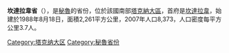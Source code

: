 '''坎達拉韋省'''（{{lang-es|Provincia de Candarave}}），是[[秘魯|秘魯]]的省份，位於該國南部[[塔克納大區|塔克納大區]]，首府是[[坎達拉韋|坎達拉韋]]，始建於1988年8月18日，面積2,261平方公里，2007年人口8,373，人口密度每平方公里3.7人。

{{coord|17.270150|S|70.251625|W|type:adm2nd_source:itwiki|display=title}}

{{秘魯省份|state=collapsed}}
{{秘鲁行政区划小作品}}
[[Category:塔克纳大区|Category:塔克纳大区]]
[[Category:秘魯省份|Category:秘魯省份]]